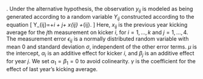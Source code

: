 \solution. Under the alternative hypothesis, the observation $y_{ij}$ is modeled as being generated according to a random variable $Y_{ij}$ constructed according to the equation 
\[ Y_{ij}=\mu+\alpha_i + \beta_j+ \gamma x_{ij} +\epsilon_{ij}. \]
Here, $x_{ij}$ is the previous year kicking average for the $j$th measurement on kicker $i$, for $i=1,\dots,k$ and $j=1,\dots,4$.
The measurement error $\epsilon_{ij}$ is a normally distributed random variable with mean $0$ and standard deviation $\sigma$, independent of the other error terms. $\mu$ is the intercept, $\alpha_i$ is an additive effect for kicker $i$, and $\beta_j$ is an additive effect for year $j$. 
We set $\alpha_1=\beta_1=0$ to avoid colinearity.
$\gamma$ is the coefficient for the effect of last year's kicking average.


\grade{
2 points for the model equation; 1 point for correct definition of the error term; 1 point for defining the rest of the coefficients; 1 point for the constraint on the levels of the factors (first one is zero).
}

